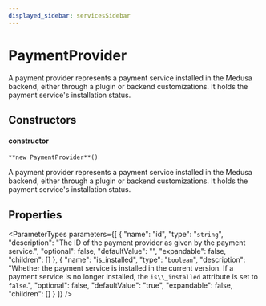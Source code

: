 ```yaml
---
displayed_sidebar: servicesSidebar
---
```



# PaymentProvider

A payment provider represents a payment service installed in the Medusa backend, either through a plugin or backend customizations. It holds the payment service's installation status.

## Constructors

#### constructor

`**new PaymentProvider**()`

A payment provider represents a payment service installed in the Medusa backend, either through a plugin or backend customizations. It holds the payment service's installation status.

## Properties

<ParameterTypes parameters={[
  {
    "name": "id",
    "type": "`string`",
    "description": "The ID of the payment provider as given by the payment service.",
    "optional": false,
    "defaultValue": "",
    "expandable": false,
    "children": []
  },
  {
    "name": "is_installed",
    "type": "`boolean`",
    "description": "Whether the payment service is installed in the current version. If a payment service is no longer installed, the `is\\_installed` attribute is set to `false`.",
    "optional": false,
    "defaultValue": "true",
    "expandable": false,
    "children": []
  }
]} />
